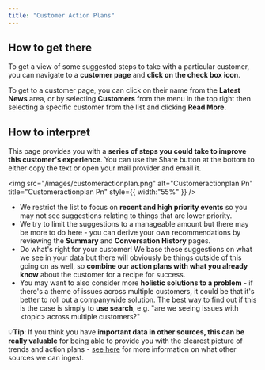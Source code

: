 ```yaml
---
title: "Customer Action Plans"
---
```


## **How to get there**

To get a view of some suggested steps to take with a particular customer, you can navigate to a **customer page** and **click on the check box icon**.

To get to a customer page, you can click on their name from the **Latest News** area, or by selecting **Customers** from the menu in the top right then selecting a specific customer from the list and clicking **Read More**.

## **How to interpret**

This page provides you with a **series of steps you could take to improve this customer's experience**. You can use the Share button at the bottom to either copy the text or open your mail provider and email it.

<img
  src="/images/customeractionplan.png"
  alt="Customeractionplan Pn"
  title="Customeractionplan Pn"
  style={{ width:"55%" }}
/>

- We restrict the list to focus on **recent and high priority events** so you may not see suggestions relating to things that are lower priority.
- We try to limit the suggestions to a manageable amount but there may be more to do here - you can derive your own recommendations by reviewing the **Summary** and **Conversation History** pages.
- Do what's right for your customer! We base these suggestions on what we see in your data but there will obviously be things outside of this going on as well, so **combine our action plans with what you already know** about the customer for a recipe for success.
- You may want to also consider more **holistic solutions to a problem** - if there's a theme of issues across multiple customers, it could be that it's better to roll out a companywide solution. The best way to find out if this is the case is simply to **use search**, e.g. "are we seeing issues with \<topic\> across multiple customers?"

💡**Tip**: If you think you have **important data in other sources, this can be really valuable** for being able to provide you with the clearest picture of trends and action plans - [<u>see here</u>](https://intercom.help/travtus-d83752c4176c/en/articles/9172902-connecting-data-sources) for more information on what other sources we can ingest.